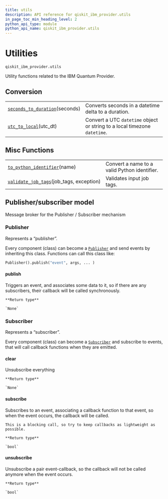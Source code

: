 ```yaml
---
title: utils
description: API reference for qiskit_ibm_provider.utils
in_page_toc_min_heading_level: 2
python_api_type: module
python_api_name: qiskit_ibm_provider.utils
---
```


<span id="utilities-qiskit-ibm-provider-utils" />

<span id="module-qiskit_ibm_provider.utils" />

<span id="qiskit-ibm-provider-utils" />

# Utilities

<span id="module-qiskit_ibm_provider.utils" />

`qiskit_ibm_provider.utils`

Utility functions related to the IBM Quantum Provider.

## Conversion

|                                                                                                                                 |                                                                           |
| ------------------------------------------------------------------------------------------------------------------------------- | ------------------------------------------------------------------------- |
| [`seconds_to_duration`](qiskit_ibm_provider.utils.seconds_to_duration "qiskit_ibm_provider.utils.seconds_to_duration")(seconds) | Converts seconds in a datetime delta to a duration.                       |
| [`utc_to_local`](qiskit_ibm_provider.utils.utc_to_local "qiskit_ibm_provider.utils.utc_to_local")(utc\_dt)                      | Convert a UTC `datetime` object or string to a local timezone `datetime`. |

## Misc Functions

|                                                                                                                                        |                                              |
| -------------------------------------------------------------------------------------------------------------------------------------- | -------------------------------------------- |
| [`to_python_identifier`](qiskit_ibm_provider.utils.to_python_identifier "qiskit_ibm_provider.utils.to_python_identifier")(name)        | Convert a name to a valid Python identifier. |
| [`validate_job_tags`](qiskit_ibm_provider.utils.validate_job_tags "qiskit_ibm_provider.utils.validate_job_tags")(job\_tags, exception) | Validates input job tags.                    |

<span id="module-qiskit_ibm_provider.utils.pubsub" />

<span id="publisher-subscriber-model" />

## Publisher/subscriber model

Message broker for the Publisher / Subscriber mechanism

### Publisher

<Class id="qiskit_ibm_provider.utils.pubsub.Publisher" github="https://github.com/Qiskit/qiskit-ibm-provider/tree/stable/0.11/qiskit_ibm_provider/utils/pubsub.py#L140-L155" signature="Publisher">
  Represents a “publisher”.

  Every component (class) can become a [`Publisher`](#qiskit_ibm_provider.utils.pubsub.Publisher "qiskit_ibm_provider.utils.pubsub.Publisher") and send events by inheriting this class. Functions can call this class like:

  ```python
  Publisher().publish("event", args, ... )
  ```

  #### publish

  <Function id="qiskit_ibm_provider.utils.pubsub.Publisher.publish" github="https://github.com/Qiskit/qiskit-ibm-provider/tree/stable/0.11/qiskit_ibm_provider/utils/pubsub.py#L152-L155" signature="publish(event, *args, **kwargs)">
    Triggers an event, and associates some data to it, so if there are any subscribers, their callback will be called synchronously.

    **Return type**

    `None`
  </Function>
</Class>

### Subscriber

<Class id="qiskit_ibm_provider.utils.pubsub.Subscriber" github="https://github.com/Qiskit/qiskit-ibm-provider/tree/stable/0.11/qiskit_ibm_provider/utils/pubsub.py#L158-L182" signature="Subscriber">
  Represents a “subscriber”.

  Every component (class) can become a [`Subscriber`](#qiskit_ibm_provider.utils.pubsub.Subscriber "qiskit_ibm_provider.utils.pubsub.Subscriber") and subscribe to events, that will call callback functions when they are emitted.

  #### clear

  <Function id="qiskit_ibm_provider.utils.pubsub.Subscriber.clear" github="https://github.com/Qiskit/qiskit-ibm-provider/tree/stable/0.11/qiskit_ibm_provider/utils/pubsub.py#L180-L182" signature="clear()">
    Unsubscribe everything

    **Return type**

    `None`
  </Function>

  #### subscribe

  <Function id="qiskit_ibm_provider.utils.pubsub.Subscriber.subscribe" github="https://github.com/Qiskit/qiskit-ibm-provider/tree/stable/0.11/qiskit_ibm_provider/utils/pubsub.py#L168-L173" signature="subscribe(event, callback)">
    Subscribes to an event, associating a callback function to that event, so when the event occurs, the callback will be called.

    This is a blocking call, so try to keep callbacks as lightweight as possible.

    **Return type**

    `bool`
  </Function>

  #### unsubscribe

  <Function id="qiskit_ibm_provider.utils.pubsub.Subscriber.unsubscribe" github="https://github.com/Qiskit/qiskit-ibm-provider/tree/stable/0.11/qiskit_ibm_provider/utils/pubsub.py#L175-L178" signature="unsubscribe(event, callback)">
    Unsubscribe a pair event-callback, so the callback will not be called anymore when the event occurs.

    **Return type**

    `bool`
  </Function>
</Class>


